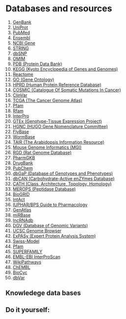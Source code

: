 # Databases and resources {.unnumbered}

1. [GenBank](https://www.ncbi.nlm.nih.gov/genbank/)
2. [UniProt](https://www.uniprot.org/)
3. [PubMed](https://pubmed.ncbi.nlm.nih.gov/)
4. [Ensembl](https://www.ensembl.org/)
5. [NCBI Gene](https://www.ncbi.nlm.nih.gov/gene)
6. [STRING](https://string-db.org/)
7. [dbSNP](https://www.ncbi.nlm.nih.gov/snp/)
8. [OMIM](https://www.omim.org/)
9. [PDB (Protein Data Bank)](https://www.rcsb.org/)
10. [KEGG (Kyoto Encyclopedia of Genes and Genomes)](https://www.genome.jp/kegg/)
11. [Reactome](https://reactome.org/)
12. [GO (Gene Ontology)](http://geneontology.org/)
13. [HPRD (Human Protein Reference Database)](http://www.hprd.org/)
14. [COSMIC (Catalogue Of Somatic Mutations In Cancer)](https://cancer.sanger.ac.uk/cosmic)
15. [ClinVar](https://www.ncbi.nlm.nih.gov/clinvar/)
16. [TCGA (The Cancer Genome Atlas)](https://www.cancer.gov/about-nci/organization/ccg/research/structural-genomics/tcga)
17. [Pfam](https://pfam.xfam.org/)
18. [Rfam](https://rfam.xfam.org/)
19. [InterPro](https://www.ebi.ac.uk/interpro/)
20. [GTEx (Genotype-Tissue Expression Project)](https://gtexportal.org/home/)
21. [HGNC (HUGO Gene Nomenclature Committee)](https://www.genenames.org/)
22. [FlyBase](https://flybase.org/)
23. [WormBase](https://www.wormbase.org/)
24. [TAIR (The Arabidopsis Information Resource)](https://www.arabidopsis.org/)
25. [Mouse Genome Informatics (MGI)](http://www.informatics.jax.org/)
26. [RGD (Rat Genome Database)](https://rgd.mcw.edu/)
27. [PharmGKB](https://www.pharmgkb.org/)
28. [DrugBank](https://go.drugbank.com/)
29. [PubChem](https://pubchem.ncbi.nlm.nih.gov/)
30. [dbGaP (Database of Genotypes and Phenotypes)](https://www.ncbi.nlm.nih.gov/gap)
31. [dbCAN (Carbohydrate-Active enZYmes Database)](http://bcb.unl.edu/dbCAN/)
32. [CATH (Class, Architecture, Topology, Homology)](http://www.cathdb.info/)
33. [MEROPS (Peptidase Database)](https://www.ebi.ac.uk/merops/)
34. [BioGRID](https://thebiogrid.org/)
35. [IntAct](https://www.ebi.ac.uk/intact/)
36. [IUPHAR/BPS Guide to Pharmacology](https://www.guidetopharmacology.org/)
37. [GenAtlas](https://genatlas.medecine.univ-paris5.fr/)
38. [miRBase](http://www.mirbase.org/)
39. [lncRNAdb](http://www.lncrnadb.org/)
40. [DGV (Database of Genomic Variants)](http://dgv.tcag.ca/)
41. [UCSC Genome Browser](https://genome.ucsc.edu/)
42. [ExPASy (Expert Protein Analysis System)](https://web.expasy.org/)
43. [Swiss-Model](https://swissmodel.expasy.org/)
44. [Pfam](https://pfam.xfam.org/)
45. [SUPERFAMILY](http://supfam.cs.bris.ac.uk/)
46. [EMBL-EBI InterProScan](https://www.ebi.ac.uk/interpro/interproscan.html)
47. [WikiPathways](https://www.wikipathways.org/)
48. [ChEMBL](https://www.ebi.ac.uk/chembl/)
49. [BioCyc](https://biocyc.org/)
50. [dbVar](https://www.ncbi.nlm.nih.gov/dbvar/)




## Knowledege data bases  {.unnumbered}

## Do it yourself:   {.unnumbered}


